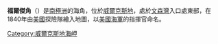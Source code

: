 {{Coord|66|8|S|110|44|E|source:GNIS|display=title}}

'''福爾傑角'''（{{lang-en|Cape Folger}}）是[[南極洲|南極洲]]的海角，位於[[威爾克斯地|威爾克斯地]]，處於[[文森灣|文森灣]]入口處東部，在1840年由[[美國|美國]]探險隊繪入地圖，以[[美國海軍|美國海軍]]的指揮官命名。

{{DEFAULTSORT:Cape Folger}}
[[Category:威爾克斯地海岬|Category:威爾克斯地海岬]]


{{WilkesLand-geo-stub}}